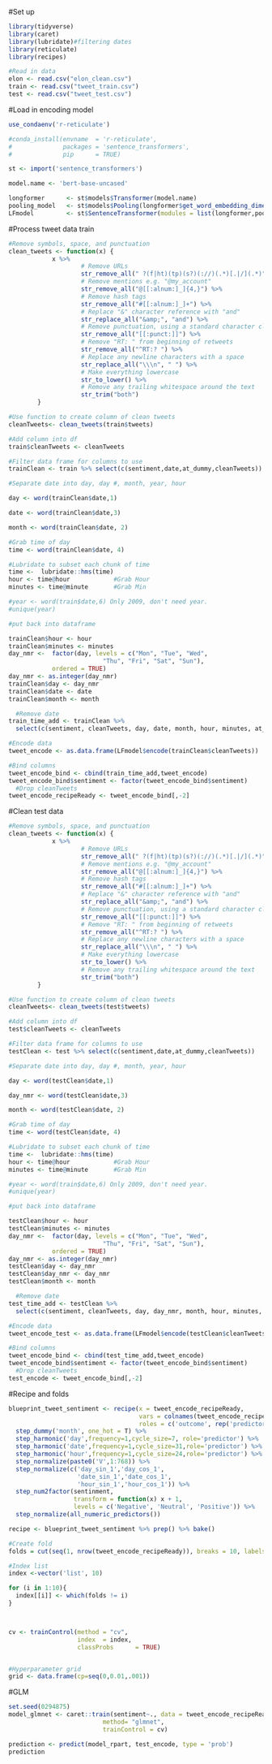 #Set up 
```r
library(tidyverse)
library(caret)
library(lubridate)#filtering dates
library(reticulate)
library(recipes)

#Read in data
elon <- read.csv("elon_clean.csv")
train <- read.csv("tweet_train.csv")
test <- read.csv("tweet_test.csv")
```


#Load in encoding model
```r
use_condaenv('r-reticulate')

#conda_install(envname  = 'r-reticulate',
#              packages = 'sentence_transformers',
#              pip      = TRUE)

st <- import('sentence_transformers')

model.name <- 'bert-base-uncased'

longformer      <- st$models$Transformer(model.name)
pooling_model   <- st$models$Pooling(longformer$get_word_embedding_dimension())
LFmodel         <- st$SentenceTransformer(modules = list(longformer,pooling_model))
```


#Process tweet data train
```r
#Remove symbols, space, and punctuation
clean_tweets <- function(x) {
            x %>%
                    # Remove URLs
                    str_remove_all(" ?(f|ht)(tp)(s?)(://)(.*)[.|/](.*)") %>%
                    # Remove mentions e.g. "@my_account"
                    str_remove_all("@[[:alnum:]_]{4,}") %>%
                    # Remove hash tags
                    str_remove_all("#[[:alnum:]_]+") %>%
                    # Replace "&" character reference with "and"
                    str_replace_all("&amp;", "and") %>%
                    # Remove punctuation, using a standard character class
                    str_remove_all("[[:punct:]]") %>%
                    # Remove "RT: " from beginning of retweets
                    str_remove_all("^RT:? ") %>%
                    # Replace any newline characters with a space
                    str_replace_all("\\\n", " ") %>%
                    # Make everything lowercase
                    str_to_lower() %>%
                    # Remove any trailing whitespace around the text
                    str_trim("both")
        }

#Use function to create column of clean tweets
cleanTweets<- clean_tweets(train$tweets)

#Add column into df
train$cleanTweets <- cleanTweets

#Filter data frame for columns to use
trainClean <- train %>% select(c(sentiment,date,at_dummy,cleanTweets))

#Separate date into day, day #, month, year, hour

day <- word(trainClean$date,1)

date <- word(trainClean$date,3)

month <- word(trainClean$date, 2)

#Grab time of day
time <- word(trainClean$date, 4)

#Lubridate to subset each chunk of time
time <-  lubridate::hms(time)
hour <- time@hour            #Grab Hour 
minutes <- time@minute       #Grab Min

#year <- word(train$date,6) Only 2009, don't need year.  
#unique(year)

#put back into dataframe

trainClean$hour <- hour
trainClean$minutes <- minutes
day_nmr <-  factor(day, levels = c("Mon", "Tue", "Wed", 
                          "Thu", "Fri", "Sat", "Sun"),
            ordered = TRUE)
day_nmr <- as.integer(day_nmr)
trainClean$day <- day_nmr
trainClean$date <- date
trainClean$month <- month

  #Remove date 
train_time_add <- trainClean %>% 
  select(c(sentiment, cleanTweets, day, date, month, hour, minutes, at_dummy))

#Encode data
tweet_encode <- as.data.frame(LFmodel$encode(trainClean$cleanTweets))

#Bind columns 
tweet_encode_bind <- cbind(train_time_add,tweet_encode)
tweet_encode_bind$sentiment <- factor(tweet_encode_bind$sentiment)
  #Drop cleanTweets
tweet_encode_recipeReady <- tweet_encode_bind[,-2]
```

#Clean test data
```r
#Remove symbols, space, and punctuation
clean_tweets <- function(x) {
            x %>%
                    # Remove URLs
                    str_remove_all(" ?(f|ht)(tp)(s?)(://)(.*)[.|/](.*)") %>%
                    # Remove mentions e.g. "@my_account"
                    str_remove_all("@[[:alnum:]_]{4,}") %>%
                    # Remove hash tags
                    str_remove_all("#[[:alnum:]_]+") %>%
                    # Replace "&" character reference with "and"
                    str_replace_all("&amp;", "and") %>%
                    # Remove punctuation, using a standard character class
                    str_remove_all("[[:punct:]]") %>%
                    # Remove "RT: " from beginning of retweets
                    str_remove_all("^RT:? ") %>%
                    # Replace any newline characters with a space
                    str_replace_all("\\\n", " ") %>%
                    # Make everything lowercase
                    str_to_lower() %>%
                    # Remove any trailing whitespace around the text
                    str_trim("both")
        }

#Use function to create column of clean tweets
cleanTweets<- clean_tweets(test$tweets)

#Add column into df
test$cleanTweets <- cleanTweets

#Filter data frame for columns to use
testClean <- test %>% select(c(sentiment,date,at_dummy,cleanTweets))

#Separate date into day, day #, month, year, hour

day <- word(testClean$date,1)

day_nmr <- word(testClean$date,3)

month <- word(testClean$date, 2)

#Grab time of day
time <- word(testClean$date, 4)

#Lubridate to subset each chunk of time
time <-  lubridate::hms(time)
hour <- time@hour            #Grab Hour 
minutes <- time@minute       #Grab Min

#year <- word(train$date,6) Only 2009, don't need year.  
#unique(year)

#put back into dataframe

testClean$hour <- hour
testClean$minutes <- minutes
day_nmr <-  factor(day, levels = c("Mon", "Tue", "Wed", 
                          "Thu", "Fri", "Sat", "Sun"),
            ordered = TRUE)
day_nmr <- as.integer(day_nmr)
testClean$day <- day_nmr
testClean$day_nmr <- day_nmr
testClean$month <- month

  #Remove date 
test_time_add <- testClean %>% 
  select(c(sentiment, cleanTweets, day, day_nmr, month, hour, minutes, at_dummy))

#Encode data
tweet_encode_test <- as.data.frame(LFmodel$encode(testClean$cleanTweets))

#Bind columns 
tweet_encode_bind <- cbind(test_time_add,tweet_encode)
tweet_encode_bind$sentiment <- factor(tweet_encode_bind$sentiment)
  #Drop cleanTweets
test_encode <- tweet_encode_bind[,-2]
```


#Recipe and folds 
```r
blueprint_tweet_sentiment <- recipe(x = tweet_encode_recipeReady,
                                    vars = colnames(tweet_encode_recipeReady), 
                                    roles = c('outcome', rep('predictor',774))) %>% 
  step_dummy('month', one_hot = T) %>% 
  step_harmonic('day',frequency=1,cycle_size=7, role='predictor') %>%
  step_harmonic('date',frequency=1,cycle_size=31,role='predictor') %>%
  step_harmonic('hour',frequency=1,cycle_size=24,role='predictor') %>%
  step_normalize(paste0('V',1:768)) %>%
  step_normalize(c('day_sin_1','day_cos_1',
                   'date_sin_1','date_cos_1',
                   'hour_sin_1','hour_cos_1')) %>%
  step_num2factor(sentinment,
                  transform = function(x) x + 1,
                  levels = c('Negative', 'Neutral', 'Positive')) %>% 
  step_normalize(all_numeric_predictors())

recipe <- blueprint_tweet_sentiment %>% prep() %>% bake()

#Create fold 
folds = cut(seq(1, nrow(tweet_encode_recipeReady)), breaks = 10, labels = F)

#Index list
index <-vector('list', 10)

for (i in 1:10){
  index[[i]] <- which(folds != i)
}



cv <- trainControl(method = "cv",
                   index  = index,
                   classProbs      = TRUE)


#Hyperparameter grid 
grid <- data.frame(cp=seq(0,0.01,.001))
```

#GLM
```r
set.seed(0294875)
model_glmnet <- caret::train(sentiment~., data = tweet_encode_recipeReady,
                          method= "glmnet",
                          trainControl = cv)

prediction <- predict(model_rpart, test_encode, type = 'prob')
prediction
```


